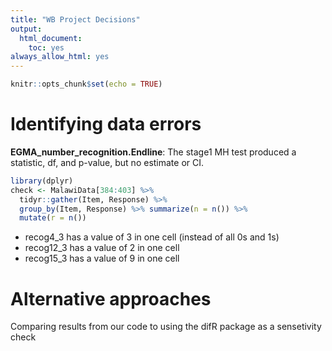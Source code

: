 ---
title: "WB Project Decisions"
output:
  html_document:
    toc: yes
always_allow_html: yes
---

```{r setup, include = FALSE}
knitr::opts_chunk$set(echo = TRUE)
```

# Identifying data errors

**EGMA_number_recognition.Endline**: The stage1 MH test produced a statistic, df, and p-value, but no estimate or CI.

```{r data error check}
library(dplyr)
check <- MalawiData[384:403] %>%
  tidyr::gather(Item, Response) %>%
  group_by(Item, Response) %>% summarize(n = n()) %>%
  mutate(r = n())
```

 - recog4_3 has a value of 3 in one cell (instead of all 0s and 1s)
 - recog12_3 has a value of 2 in one cell
 - recog15_3 has a value of 9 in one cell
 

# Alternative approaches

Comparing results from our code to using the difR package as a sensetivity check
